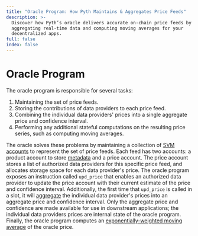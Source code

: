 ```yaml
---
title: "Oracle Program: How Pyth Maintains & Aggregates Price Feeds"
description: >-
  Discover how Pyth’s oracle delivers accurate on-chain price feeds by
  aggregating real-time data and computing moving averages for your
  decentralized apps.
full: false
index: false
---
```


# Oracle Program

The oracle program is responsible for several tasks:

1. Maintaining the set of price feeds.
2. Storing the contributions of data providers to each price feed.
3. Combining the individual data providers' prices into a single aggregate price and confidence interval.
4. Performing any additional stateful computations on the resulting price series, such as computing moving averages.

The oracle solves these problems by maintaining a collection of [SVM accounts](../pythnet-reference/account-structure.md) to represent the set of price feeds.
Each feed has two accounts: a product account to store [metadata](../pythnet-reference/product-metadata.md) and a price account.
The price account stores a list of authorized data providers for this specific price feed, and allocates storage space for each data provider's price.
The oracle program exposes an instruction called `upd_price` that enables an authorized data provider to update the price account with their current estimate of the price and confidence interval.
Additionally, the first time that `upd_price` is called in a slot, it will [aggregate](price-aggregation.md) the individual data provider's prices into an aggregate price and confidence interval.
Only the aggregate price and confidence are made available for use in downstream applications; the individual data providers prices are internal state of the oracle program.
Finally, the oracle program computes an [exponentially-weighted moving average](ema-price-aggregation.md) of the oracle price.
